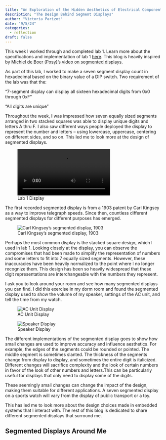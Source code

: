 ```yaml
---
title: "An Exploration of the Hidden Aesthetics of Electrical Components"
description: "The Design Behind Segment Displays"
author: "Victoria Parizot"
date: "9/5/24"
categories:
  - reflection
draft: false
---
```


This week I worked through and completed lab 1. Learn more about the specifications and implementation of lab 1 [here](labs/lab1). This blog is heavily inspired by [Michiel de Boer (Posy)'s video on segmented displays.](https://youtu.be/RTB5XhjbgZA?si=4bg0tpS0L5QZIPHH)

As part of this lab, I worked to make a seven segment display count in hexadecimal based on the binary value of a DIP switch. Two requirement of the lab was that the:

"7-segment display can display all sixteen hexadecimal digits from 0x0 through 0xF"

"All digits are unique"

Throughout the week, I was impressed how seven equally sized segments arranged in two stacked squares was able to display unique digits and letters A thru F. I also saw different ways people deployed the display to represent the number and letters -- using lowercase, uppercase, centering on different sides, and so on. This led me to look more at the design of segmented displays. 

![Lab 1 Display](images/lab1Demo.MOV) 

The first recorded segmented display is from a 1903 patent by Carl Kingsey as a way to improve telegraph speeds. Since then, countless different segmented displays for different purposes has emerged. 

![Carl Kingsey's segmented display, 1903](images/carlKingsey.png) 

Perhaps the most common display is the stacked square design, which I used in lab 1. Looking closely at the display, you can observe the compromises that had been made to simplify the representation of numbers and some letters to fit into 7 equally sized segments. However, these inaccuracies have been heavily normalized to the point where I no longer recognize them. This design has been so heavily widespread that these digit representations are interchangeable with the numbers they represent.

I ask you to look around your room and see how many segmented displays you can find. I did this exercise in my dorm room and found the segmented display used to show the volume of my speaker, settings of the AC unit, and tell the time from my watch.

![AC Unit Display](images/acDisplay.jpeg) 

![Speaker Display](images/speakerDisplay.jpeg) 


The different implementations of the segmented display goes to show how small changes are used to improve accuracy and influence aesthetics. For example, the edges of the segments could be rounded or pointed. The middle segment is sometimes slanted. The thickness of the segments change from display to display, and sometimes the entire digit is italicized. Different changes will sacrifice complexity and the look of certain numbers in favor of the look of other numbers and letters.This can be particularly useful for displays that only need to display some of the digits.

These seemingly small changes can change the impact of the design, making them suitable for different applications. A seven segmented display on a sports watch will vary from the display of public transport or a toy. 

This has led me to look more about the design choices made in embedded systems that I interact with. The rest of this blog is dedicated to share different segmented displays that surround me. 

## Segmented Displays Around Me


